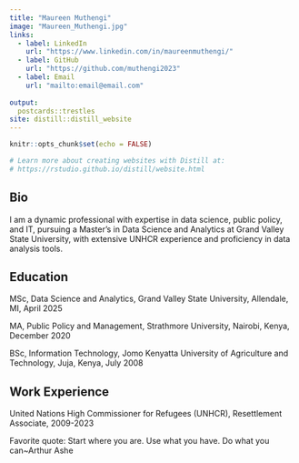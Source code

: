```yaml
---
title: "Maureen Muthengi"
image: "Maureen_Muthengi.jpg"
links:
  - label: LinkedIn
    url: "https://www.linkedin.com/in/maureenmuthengi/"
  - label: GitHub
    url: "https://github.com/muthengi2023"
  - label: Email
    url: "mailto:email@email.com"
    
output:
  postcards::trestles
site: distill::distill_website
---
```


```r
knitr::opts_chunk$set(echo = FALSE)

# Learn more about creating websites with Distill at:
# https://rstudio.github.io/distill/website.html

```

## Bio
I am a dynamic professional with expertise in data science, public policy, and IT, pursuing a Master's in Data Science and Analytics at Grand Valley State University, with extensive UNHCR experience and proficiency in data analysis tools.

## Education
MSc, Data Science and Analytics, Grand Valley State University, Allendale, MI, April 2025

MA, Public Policy and Management, Strathmore University, Nairobi, Kenya, December 2020

BSc, Information Technology, Jomo Kenyatta University of Agriculture and Technology, Juja, Kenya, July 2008

## Work Experience
United Nations High Commissioner for Refugees (UNHCR), Resettlement Associate, 2009-2023


Favorite quote: Start where you are. Use what you have. Do what you can~Arthur Ashe
